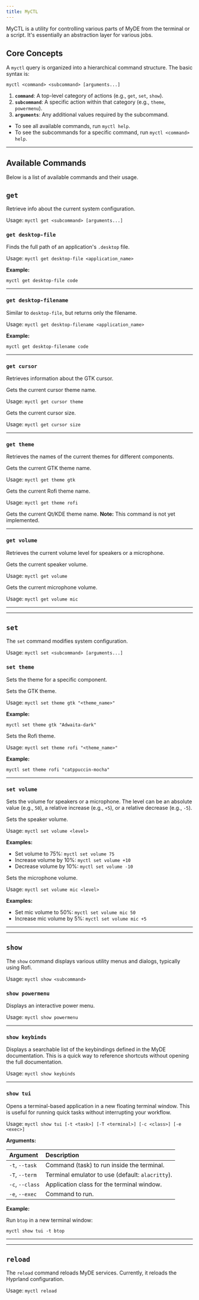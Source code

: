 ```yaml
---
title: MyCTL
---
```


MyCTL is a utility for controlling various parts of MyDE from the terminal or a script. It's essentially an abstraction layer for various jobs.

## Core Concepts

A `myctl` query is organized into a hierarchical command structure. The basic syntax is:

```shell
myctl <command> <subcommand> [arguments...]
```

1.  **`command`**: A top-level category of actions (e.g., `get`, `set`, `show`).
2.  **`subcommand`**: A specific action within that category (e.g., `theme`, `powermenu`).
3.  **`arguments`**: Any additional values required by the subcommand.

- To see all available commands, run `myctl help`.
- To see the subcommands for a specific command, run `myctl <command> help`.

---

## Available Commands

Below is a list of available commands and their usage.


## `get`

Retrieve info about the current system configuration.

Usage: `myctl get <subcommand> [arguments...]`

### `get desktop-file`

Finds the full path of an application's `.desktop` file.

Usage: `myctl get desktop-file <application_name>`

**Example:**
```shell
myctl get desktop-file code
```

---

### `get desktop-filename`

Similar to `desktop-file`, but returns only the filename.

Usage: `myctl get desktop-filename <application_name>`

**Example:**
```shell
myctl get desktop-filename code
```

---

### `get cursor`

Retrieves information about the GTK cursor.

<Tabs groupId="get-cursor">
<TabItem value="theme" label="theme">

Gets the current cursor theme name.

Usage: `myctl get cursor theme`

</TabItem>
<TabItem value="size" label="size">

Gets the current cursor size.

Usage: `myctl get cursor size`

</TabItem>
</Tabs>

---

### `get theme`

Retrieves the names of the current themes for different components.

<Tabs groupId="get-theme">
<TabItem value="gtk" label="gtk">

Gets the current GTK theme name.

Usage: `myctl get theme gtk`

</TabItem>
<TabItem value="rofi" label="rofi">

Gets the current Rofi theme name.

Usage: `myctl get theme rofi`

</TabItem>
<TabItem value="qt" label="qt/kde">

Gets the current Qt/KDE theme name.
**Note:** This command is not yet implemented.

</TabItem>
</Tabs>

---

### `get volume`

Retrieves the current volume level for speakers or a microphone.

<Tabs groupId="get-volume">
<TabItem value="speaker" label="speaker">

Gets the current speaker volume.

Usage: `myctl get volume`

</TabItem>
<TabItem value="mic" label="mic">

Gets the current microphone volume.

Usage: `myctl get volume mic`

</TabItem>
</Tabs>

---
---

## `set`

The `set` command modifies system configuration.

Usage: `myctl set <subcommand> [arguments...]`

### `set theme`

Sets the theme for a specific component.

<Tabs groupId="set-theme">
<TabItem value="gtk" label="gtk">

Sets the GTK theme.

Usage: `myctl set theme gtk "<theme_name>"`

**Example:**
```shell
myctl set theme gtk "Adwaita-dark"
```

</TabItem>
<TabItem value="rofi" label="rofi">

Sets the Rofi theme.

Usage: `myctl set theme rofi "<theme_name>"`

**Example:**
```shell
myctl set theme rofi "catppuccin-mocha"
```

</TabItem>
</Tabs>

---

### `set volume`

Sets the volume for speakers or a microphone. The level can be an absolute value (e.g., `50`), a relative increase (e.g., `+5`), or a relative decrease (e.g., `-5`).

<Tabs groupId="set-volume">
<TabItem value="speaker" label="speaker">

Sets the speaker volume.

Usage: `myctl set volume <level>`

**Examples:**
- Set volume to 75%: `myctl set volume 75`
- Increase volume by 10%: `myctl set volume +10`
- Decrease volume by 10%: `myctl set volume -10`

</TabItem>
<TabItem value="mic" label="mic">

Sets the microphone volume.

Usage: `myctl set volume mic <level>`

**Examples:**
- Set mic volume to 50%: `myctl set volume mic 50`
- Increase mic volume by 5%: `myctl set volume mic +5`

</TabItem>
</Tabs>

---
---

## `show`

The `show` command displays various utility menus and dialogs, typically using Rofi.

Usage: `myctl show <subcommand>`

### `show powermenu`

Displays an interactive power menu.

Usage: `myctl show powermenu`

---

### `show keybinds`

Displays a searchable list of the keybindings defined in the MyDE documentation. This is a quick way to reference shortcuts without opening the full documentation.

Usage: `myctl show keybinds`

---

### `show tui`

Opens a terminal-based application in a new floating terminal window. This is useful for running quick tasks without interrupting your workflow.

Usage: `myctl show tui [-t <task>] [-T <terminal>] [-c <class>] [-e <exec>]`

**Arguments:**

| Argument | Description |
| :--- | :--- |
| `-t`, `--task` | Command (task) to run inside the terminal. |
| `-T`, `--term` | Terminal emulator to use (default: `alacritty`). |
| `-c`, `--class` | Application class for the terminal window. |
| `-e`, `--exec` | Command to run. |

**Example:**

Run `btop` in a new terminal window:
```shell
myctl show tui -t btop
```

---
---

## `reload`

The `reload` command reloads MyDE services. Currently, it reloads the Hyprland configuration.

Usage: `myctl reload`

